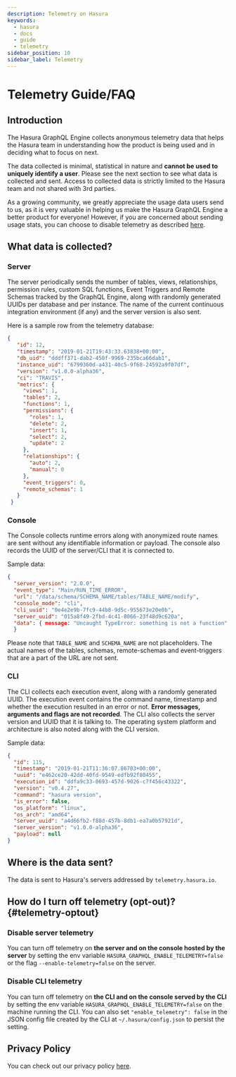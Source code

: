 ```yaml
---
description: Telemetry on Hasura
keywords:
  - hasura
  - docs
  - guide
  - telemetry
sidebar_position: 10
sidebar_label: Telemetry
---
```


# Telemetry Guide/FAQ

## Introduction

The Hasura GraphQL Engine collects anonymous telemetry data that helps
the Hasura team in understanding how the product is being used and in
deciding what to focus on next.

The data collected is minimal, statistical in nature and **cannot be
used to uniquely identify a user**. Please see the next section to see
what data is collected and sent. Access to collected data is strictly
limited to the Hasura team and not shared with 3rd parties.

As a growing community, we greatly appreciate the usage data users send
to us, as it is very valuable in helping us make the Hasura GraphQL
Engine a better product for everyone! However, if you are concerned
about sending usage stats, you can choose to disable telemetry as
described [here](#telemetry-optout).

## What data is collected?

### Server

The server periodically sends the number of tables, views,
relationships, permission rules, custom SQL functions, Event Triggers
and Remote Schemas tracked by the GraphQL Engine, along with randomly
generated UUIDs per database and per instance. The name of the current
continuous integration environment (if any) and the server version is
also sent.

Here is a sample row from the telemetry database:

```json
{
   "id": 12,
   "timestamp": "2019-01-21T19:43:33.63838+00:00",
   "db_uid": "dddff371-dab2-450f-9969-235bca66dab1",
   "instance_uid": "6799360d-a431-40c5-9f68-24592a9f07df",
   "version": "v1.0.0-alpha36",
   "ci": "TRAVIS",
   "metrics": {
     "views": 1,
     "tables": 2,
     "functions": 1,
     "permissions": {
       "roles": 1,
       "delete": 2,
       "insert": 1,
       "select": 2,
       "update": 2
     },
     "relationships": {
       "auto": 2,
       "manual": 0
     },
     "event_triggers": 0,
     "remote_schemas": 1
   }
 }
```

### Console

The Console collects runtime errors along with
anonymized route names are sent without any identifiable information or
payload. The console also records the UUID of the server/CLI that it is
connected to.

Sample data:

```json
{
  "server_version": "2.0.0",
  "event_type": "Main/RUN_TIME_ERROR",
  "url": "/data/schema/SCHEMA_NAME/tables/TABLE_NAME/modify",
  "console_mode": "cli",
  "cli_uuid": "0e4e2e9b-7fc9-44b8-9d5c-955673e20e0b",
  "server_uuid": "015a8f49-2fbd-4c41-8066-23f48d9c620a",
  "data": { message: "Uncaught TypeError: something is not a function", stack: [" at main.js:1:3"] },
  }
```

Please note that `TABLE_NAME` and `SCHEMA_NAME` are not placeholders.
The actual names of the tables, schemas, remote-schemas and
event-triggers that are a part of the URL are not sent.

### CLI

The CLI collects each execution event, along with a randomly generated
UUID. The execution event contains the command name, timestamp and
whether the execution resulted in an error or not. **Error messages,
arguments and flags are not recorded**. The CLI also collects the server
version and UUID that it is talking to. The operating system platform
and architecture is also noted along with the CLI version.

Sample data:

```json
{
  "id": 115,
  "timestamp": "2019-01-21T11:36:07.86783+00:00",
  "uuid": "e462ce20-42dd-40fd-9549-edfb92f80455",
  "execution_id": "ddfa9c33-0693-457d-9026-c7f456c43322",
  "version": "v0.4.27",
  "command": "hasura version",
  "is_error": false,
  "os_platform": "linux",
  "os_arch": "amd64",
  "server_uuid": "a4d66fb2-f88d-457b-8db1-ea7a0b57921d",
  "server_version": "v1.0.0-alpha36",
  "payload": null
}
```

## Where is the data sent?

The data is sent to Hasura's servers addressed by `telemetry.hasura.io`.

## How do I turn off telemetry (opt-out)? {#telemetry-optout}

### Disable server telemetry

You can turn off telemetry on **the server and on the console hosted by
the server** by setting the env variable
`HASURA_GRAPHQL_ENABLE_TELEMETRY=false` or the flag
`--enable-telemetry=false` on the server.

### Disable CLI telemetry

You can turn off telemetry on **the CLI and on the console served by the
CLI** by setting the env variable
`HASURA_GRAPHQL_ENABLE_TELEMETRY=false` on the machine running the CLI.
You can also set `"enable_telemetry": false` in the JSON config file
created by the CLI at `~/.hasura/config.json` to persist the setting.

## Privacy Policy

You can check out our privacy policy [here](https://hasura.io/legal/hasura-privacy-policy).
